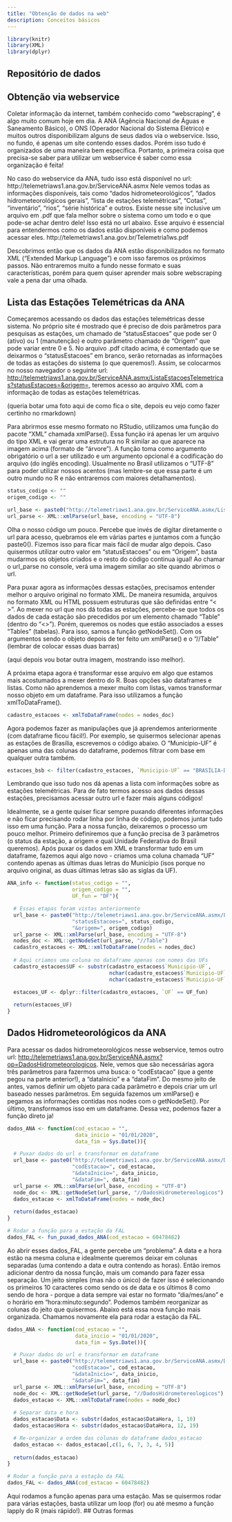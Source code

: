 ```yaml
---
title: "Obtenção de dados na web"
description: Conceitos básicos
---
```


```r
library(knitr)
library(XML)
library(dplyr)
```

## Repositório de dados

## Obtenção via webservice
Coletar informação da internet, também conhecido como "webscraping", é algo muito comum hoje em dia. A ANA (Agência Nacional de Águas e Saneamento Básico), o ONS (Operador Nacional do Sistema Elétrico) e muitos outros disponibilizam alguns de seus dados via o webservice. Isso, no fundo, é apenas um site contendo esses dados. Porém isso tudo é organizados de uma maneira bem específica. Portanto, a primeira coisa que precisa-se saber para utilizar um webservice é saber como essa organização é feita!

No caso do webservice da ANA, tudo isso está disponível no url:
http://telemetriaws1.ana.gov.br/ServiceANA.asmx
Nele vemos todas as informações disponíveis, tais como "dados hidrometeorológicos", "dados hidrometeorológicos gerais", "lista de estações telemétricas", "Cotas", "inventário", "rios", "série histórica" e outros. Existe nesse site inclusive um arquivo em .pdf que fala melhor sobre o sistema como um todo e o que pode-se achar dentro dele! Isso está no url abaixo. Esse arquivo é essencial para entendermos como os dados estão disponíveis e como podemos acessar eles.
http://telemetriaws1.ana.gov.br/Telemetria1ws.pdf

Descobrimos então que os dados da ANA estão disponibilizados no formato XML ("Extended Markup Language") e com isso faremos os próximos passos. Não entraremos muito a fundo nesse formato e suas características, porém para quem quiser aprender mais sobre webscraping vale a pena dar uma olhada.

## Lista das Estações Telemétricas da ANA
Começaremos acessando os dados das estações telemétricas desse sistema. No próprio site é mostrado que é preciso de dois parâmetros para pesquisas as estações, um chamado de “statusEstacoes” que pode ser 0 (ativo) ou 1 (manutenção) e outro parâmetro chamado de “Origem” que pode variar entre 0 e 5. No arquivo .pdf citado acima, é comentado que se deixarmos o “statusEstacoes” em branco, serão retornadas as informações de todas as estações do sistema (o que queremos!). Assim, se colocarmos no nosso navegador o seguinte url: <http://telemetriaws1.ana.gov.br/ServiceANA.asmx/ListaEstacoesTelemetricas?statusEstacoes=&origem=>, teremos acesso ao arquivo XML com a informação de todas as estações telemétricas.

(queria botar uma foto aqui de como fica o site, depois eu vejo como fazer certinho no rmarkdown)

Para abrirmos esse mesmo formato no RStudio, utilizamos uma função do pacote "XML" chamada xmlParse(). Essa função irá apenas ler um arquivo do tipo XML e vai gerar uma estrutura no R similar ao que aparece na imagem acima (formato de “árvore”). A função toma como argumento obrigatório o url a ser utilizado e um argumento opcional é a codificação do arquivo (do inglês encoding). Usualmente no Brasil utilizamos o “UTF-8” para poder utilizar nossos acentos (mas lembre-se que essa parte é um outro mundo no R e não entraremos com maiores detalhamentos).

```r
status_codigo <- ""
origem_codigo <- ""

url_base <- paste0("http://telemetriaws1.ana.gov.br/ServiceANA.asmx/ListaEstacoesTelemetricas?statusEstacoes=", status_codigo, "&origem=", origem_codigo)
url_parse <- XML::xmlParse(url_base, encoding = "UTF-8")
```

Olha o nosso código um pouco. Percebe que invés de digitar diretamente o url para acesso, quebramos ele em várias partes e juntamos com a função paste0(). Fizemos isso para ficar mais fácil de mudar algo depois. Caso quisermos utilizar outro valor em “statusEstacoes” ou em “Origem”, basta mudarmos os objetos criados e o resto do código continua igual! Ao chamar o url_parse no console, verá uma imagem similar ao site quando abrimos o url.

Para puxar agora as informações dessas estações, precisamos entender melhor o arquivo original no formato XML. De maneira resumida, arquivos no formato XML ou HTML possuem estruturas que são definidas entre "< >". Ao mexer no url que nos dá todas as estações, percebe-se que todos os dados de cada estação são precedidos por um elemento chamado "Table" (dentro do "<>"). Porém, queremos os nodes que estão associados a esses "Tables" (tabelas). Para isso, samos a função getNodeSet(). Com os argumentos sendo o objeto depois de ter feito um xmlParse() e o "//Table" (lembrar de colocar essas duas barras)

(aqui depois vou botar outra imagem, mostrando isso melhor).

A próxima etapa agora é transformar esse arquivo em algo que estamos mais acostumados a mexer dentro do R. Boas opções são dataframes e listas. Como não aprendemos a mexer muito com listas, vamos transformar nosso objeto em um dataframe. Para isso utilizamos a função xmlToDataFrame().

```r
cadastro_estacoes <- xmlToDataFrame(nodes = nodes_doc)
```

Agora podemos fazer as manipulações que já aprendemos anteriormente (com dataframe ficou fácil!). Por exemplo, se quisermos selecionar apenas as estações de Brasília, escrevemos o código abaixo. O "Municipio-UF" é apenas uma das colunas do dataframe, podemos filtrar com base em qualquer outra também.

```r
estacoes_bsb <- filter(cadastro_estacoes, `Municipio-UF` == "BRASÍLIA-DF")
```
 
Lembrando que isso tudo nos dá apenas a lista com informações sobre as estações telemétricas. Para de fato termos acesso aos dados dessas estações, precisamos acessar outro url e fazer mais alguns códigos!

Idealmente, se a gente quiser ficar sempre puxando diferentes informações e não ficar precisando rodar linha por linha de código, podemos juntar tudo isso em uma função. Para a nossa função, deixaremos o processo um pouco melhor. Primeiro definiremos que a função precisa de 3 parâmetros (o status da estação, a origem e qual Unidade Federativa do Brasil queremos). Após puxar os dados em XML e transformar tudo em um dataframe, fazemos aqui algo novo - criamos uma coluna chamada "UF" contendo apenas as últimas duas letras do Município (isos porque no arquivo original, as duas últimas letras são as siglas da UF).

```r
ANA_info <- function(status_codigo = "",
                     origem_codigo = "",
                     UF_fun = "DF"){

  # Essas etapas foram vistas anteriormente
  url_base <- paste0("http://telemetriaws1.ana.gov.br/ServiceANA.asmx/ListaEstacoesTelemetricas?",
                     "statusEstacoes=", status_codigo,
                     "&origem=", origem_codigo)
  url_parse <- XML::xmlParse(url_base, encoding = "UTF-8")
  nodes_doc <- XML::getNodeSet(url_parse, "//Table")
  cadastro_estacoes <- XML::xmlToDataFrame(nodes = nodes_doc)
  
  # Aqui criamos uma coluna no dataframe apenas com nomes das UFs
  cadastro_estacoes$UF <- substr(cadastro_estacoes$`Municipio-UF`,
                                 nchar(cadastro_estacoes$`Municipio-UF`) - 1,
                                 nchar(cadastro_estacoes$`Municipio-UF`))
                                 
  estacoes_UF <- dplyr::filter(cadastro_estacoes, `UF` == UF_fun)

  return(estacoes_UF)
}
```

## Dados Hidrometeorológicos da ANA
Para acessar os dados hidrometeorológicos nesse webservice, temos outro url: <http://telemetriaws1.ana.gov.br/ServiceANA.asmx?op=DadosHidrometeorologicos>. Nele, vemos que são necessárias agora três parâmetros para fazermos uma busca: o “codEstacao” (que a gente pegou na parte anterior!), a “dataInicio” e a “dataFim”. Do mesmo jeito de antes, vamos definir um objeto para cada parâmetro e depois criar um url baseado nesses parâmetros. Em seguida fazemos um xmlParse() e pegamos as informações contidas nos nodes com o getNodeSet(). Por último, transformamos isso em um dataframe. Dessa vez, podemos fazer a função direto ja!

```r
dados_ANA <- function(cod_estacao = "",
                      data_inicio = "01/01/2020",
                      data_fim = Sys.Date()){

  # Puxar dados do url e transformar em dataframe
  url_base <- paste0("http://telemetriaws1.ana.gov.br/ServiceANA.asmx/DadosHidrometeorologicos?",
                     "codEstacao=", cod_estacao,
                     "&dataInicio=", data_inicio,
                     "&dataFim=", data_fim)
  url_parse <- XML::xmlParse(url_base, encoding = "UTF-8")
  node_doc <- XML::getNodeSet(url_parse, "//DadosHidrometereologicos")
  dados_estacao <- xmlToDataFrame(nodes = node_doc)
  
  return(dados_estacao)
}

# Rodar a função para a estação da FAL
dados_FAL <- fun_puxad_dados_ANA(cod_estacao = 60478482)
```

Ao abrir esses dados_FAL, a gente percebe um "problema". A data e a hora estão na mesma coluna e idealmente queremos deixar em colunas separadas (uma contendo a data e outra contendo as horas). Então iremos adicionar dentro da nossa função, mais um comando para fazer essa separação. Um jeito simples (mas não o único) de fazer isso é selecionando os primeiros 10 caracteres como sendo os de data e os últimos 8 como sendo de hora - porque a data sempre vai estar no formato "dia/mes/ano" e o horário em "hora:minuto:segundo". Podemos também reorganizar as colunas do jeito que quisermos. Abaixo está essa nova função mais organizada. Chamamos novamente ela para rodar a estação da FAL.

```r
dados_ANA <- function(cod_estacao = "",
                      data_inicio = "01/01/2020",
                      data_fim = Sys.Date()){

  # Puxar dados do url e transformar em dataframe
  url_base <- paste0("http://telemetriaws1.ana.gov.br/ServiceANA.asmx/DadosHidrometeorologicos?",
                     "codEstacao=", cod_estacao,
                     "&dataInicio=", data_inicio,
                     "&dataFim=", data_fim)
  url_parse <- XML::xmlParse(url_base, encoding = "UTF-8")
  node_doc <- XML::getNodeSet(url_parse, "//DadosHidrometereologicos")
  dados_estacao <- XML::xmlToDataFrame(nodes = node_doc)
  
  # Separar data e hora
  dados_estacao$Data <- substr(dados_estacao$DataHora, 1, 10)
  dados_estacao$Hora <- substr(dados_estacao$DataHora, 12, 19)

  # Re-organizar a ordem das colunas do dataframe dados_estacao
  dados_estacao <- dados_estacao[,c(1, 6, 7, 3, 4, 5)]
  
  return(dados_estacao)
}

# Rodar a função para a estação da FAL
dados_FAL <- dados_ANA(cod_estacao = 60478482)
```

Aqui rodamos a função apenas para uma estação. Mas se quisermos rodar para várias estações, basta utilizar um loop (for) ou até mesmo a função lapply do R (mais rápido!).
## Outras formas
